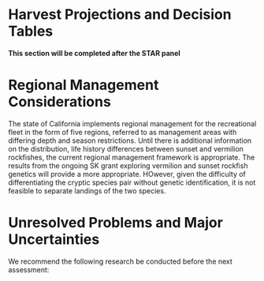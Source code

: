 

# Harvest Projections and Decision Tables

**This section will be completed after the STAR panel**
<!--
Projections of OFL (mt), ABC (mt), age 10+ biomass (mt), spawning output (billions of eggs), and depletion (% of unfished spawning output) are shown for the default harvest control rule in Table 62. Catch estimates for 2021 and 2022 are based on GMT recommendations (M. Mandrup, CDFW; pers. comm.), with frog mt for commercial and frog mt for recreational fleets. Projections assume a constant allocation among fleets equal to the recommended catch for 2021 and 2022 (frog% commercial, frog% commercial).
-->

# Regional Management Considerations
The state of California implements regional management for the recreational fleet in 
the form of five regions, referred to as management areas with differing depth and season 
restrictions. Until there is additional information on the distribution, life history 
differences between sunset and vermilion rockfishes, the current regional management 
framework is appropriate. The results from the ongoing SK grant exploring vermilion and sunset rockfish genetics will provide a more appropriate. HOwever, given the difficulty of differentiating 
the cryptic species pair without genetic identification, it is not feasible to separate landings 
of the two species.


# Unresolved Problems and Major Uncertainties
We recommend the following research be conducted before the next assessment:

\begin{enumerate}

\item Investigate the structure of complex and contribution of each species to the 
vermilion/sunset complex. Investigate possible spatial differences in biological parameters within 
a single species and also between the two species.  Little biological data for south of 
Point Conception or north of Point Arena were available for this assessment and is needed 
to better under biological parameters. 
    \begin{enumerate}
     \item Conduct life history studies
     \item Conduct research to identify the proportion of each species in population and in catches
    \end{enumerate}


\item Take a closer look at the Ralston historical catch reconstruction (\cite{Ralston2010}) and 
all other historical data sources.

\item Refine CCFRP survey index to look at alternative possible model structures, including 
a hierarchical structure and random effects. The CCFRP survey is the only 
fishery-independent survey available for nearshore rockfish sampling the nearshore rocky 
reef habitats. As of this assessment, only two years of coastwide data are available, 
and the index was limited to the site in central California that have been monitored 
since 2007.

\item Continue to investigate the most appropriate model structure for the NWFSC HL survey index.
The NWFSC HL survey is the only long-term fishery-independent survey in rocky (untrawlable) habitat 
in the Southern California Bight. We also recommend evaluating how to structure the NWFSC Hook-and-Line survey index given its expansion into the CCA, also independent analysis of information content in NWFSC Hook-and-Line survey.Increased spatiotemporal sampling around Pt. Conception would aid in identifing stock boundaries.

\item Utilize existing ROV survey data sources

 \begin{enumerate}
     \item SWFSC Submersible Survey of the Cowcod Conservation Areaa (\cite{Yok2007}). 
    This was a line-transect survey designed to estimate cowcod abundance in 2002 conducted from a submersible inside the \gls{cca}.  Originally, only cowcod were enumerated from the video footage.  Over the last few years, the SWFSC has re-analyzed the video footage to enumerate other rockfish species. 
     \item The SWFSC Fishery Resource Division (FRD) conducted a survey of potential cowcod habitat between Point Conception and the U.S. – Mexico border from October through December of 2012 (\cite{Stierhoff2013}).
     \item SWFSC staff are submitting proposals to conduct an additional submirsible survey in the southern California Bight
      \item CDFW ROV survey data
    \end{enumerate}


\item Collection of length and age data are recommended for both the commercial and 
recreational fisheries.  Very little age data are available from either fishery for 
vermilion and sunset rockfishes.

\item Investigate possible environmental drivers/co-variates for biological parameters, 
particularly for recruitment.

\item Resolve differences between CalCOM and PacFIN expanded length composition data sets. 

\end{enumerate}

